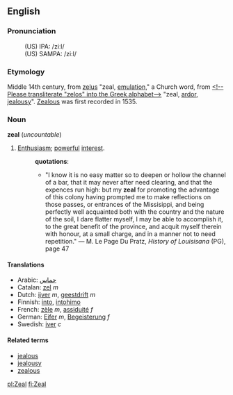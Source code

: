 ==English==
===Pronunciation===
:(US) IPA: /ziːl/
:(US) SAMPA: /zi:l/

=== Etymology ===
Middle 14th century, from {{L.}} [[zelus]] "zeal, [[emulation]]," a Church word, from {{Gr.}} [[<!-- Please transliterate "zelos" into the Greek alphabet-->]] "zeal, [[ardor]], [[jealousy]]". [[Zealous]] was first recorded in 1535.

{{etystub}}
=== Noun ===
'''zeal''' (''uncountable'')

# [[Enthusiasm]]; [[powerful]] [[interest]].
#:'''quotations''':
#:*"I know it is no easy matter so to deepen or hollow the channel of a bar, that it may never after need clearing, and that the expences run high: but my '''zeal''' for promoting the advantage of this colony having prompted me to make reflections on those passes, or entrances of the Missisippi, and being perfectly well acquainted both with the country and the nature of the soil, I dare flatter myself, I may be able to accomplish it, to the great benefit of the province, and acquit myself therein with honour, at a small charge, and in a manner not to need repetition." &mdash; M. Le Page Du Pratz, ''History of Louisisana'' (PG), page 47

==== Translations ====
*Arabic: [[حماس]]
*Catalan: [[zel]] ''m''
*Dutch: [[ijver]] ''m'', [[geestdrift]] ''m''
*Finnish: [[into#Finnish|into]], [[intohimo]]
*French: [[zèle]] ''m'', [[assiduité]] ''f''
*German: [[Eifer]] ''m'', [[Begeisterung]] ''f''
*Swedish: [[iver#Swedish|iver]] ''c''

==== Related terms ====
*[[jealous]]
*[[jealousy]]
*[[zealous]]

[[pl:Zeal]]
[[fi:Zeal]]